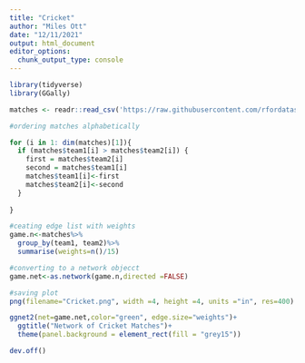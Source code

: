 ```yaml
---
title: "Cricket"
author: "Miles Ott"
date: "12/11/2021"
output: html_document
editor_options: 
  chunk_output_type: console
---
```



```r
library(tidyverse)
library(GGally)

matches <- readr::read_csv('https://raw.githubusercontent.com/rfordatascience/tidytuesday/master/data/2021/2021-11-30/matches.csv')

```


```r
#ordering matches alphabetically

for (i in 1: dim(matches)[1]){
  if (matches$team1[i] > matches$team2[i]) {
    first = matches$team2[i]
    second = matches$team1[i]
    matches$team1[i]<-first
    matches$team2[i]<-second
  }
      
}

#ceating edge list with weights
game.n<-matches%>%
  group_by(team1, team2)%>%
  summarise(weights=n()/15)

#converting to a network objecct
game.net<-as.network(game.n,directed =FALSE)

#saving plot
png(filename="Cricket.png", width =4, height =4, units ="in", res=400)

ggnet2(net=game.net,color="green", edge.size="weights")+
  ggtitle("Network of Cricket Matches")+
  theme(panel.background = element_rect(fill = "grey15"))

dev.off()
```

